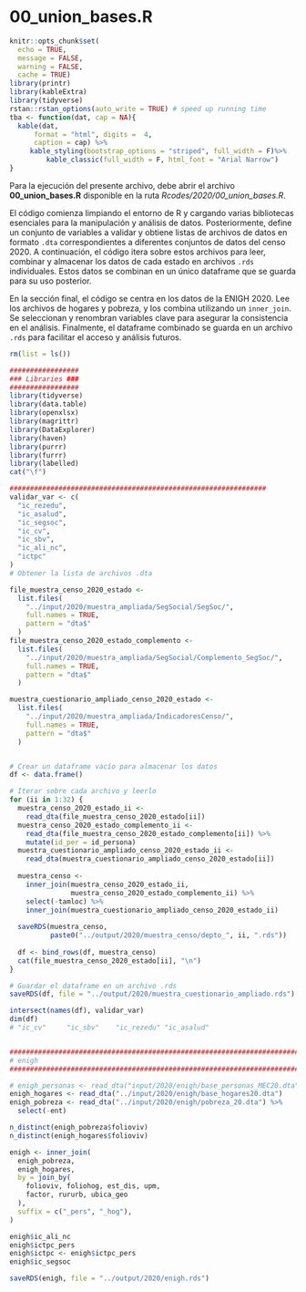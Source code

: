 # 00_union_bases.R

```r
knitr::opts_chunk$set(
  echo = TRUE,
  message = FALSE,
  warning = FALSE,
  cache = TRUE)
library(printr)
library(kableExtra)
library(tidyverse)
rstan::rstan_options(auto_write = TRUE) # speed up running time 
tba <- function(dat, cap = NA){
  kable(dat,
      format = "html", digits =  4,
      caption = cap) %>% 
     kable_styling(bootstrap_options = "striped", full_width = F)%>%
         kable_classic(full_width = F, html_font = "Arial Narrow")
}
```

Para la ejecución del presente archivo, debe abrir el archivo **00_union_bases.R** disponible en la ruta *Rcodes/2020/00_union_bases.R*.

El código comienza limpiando el entorno de R y cargando varias bibliotecas esenciales para la manipulación y análisis de datos. Posteriormente, define un conjunto de variables a validar y obtiene listas de archivos de datos en formato `.dta` correspondientes a diferentes conjuntos de datos del censo 2020. A continuación, el código itera sobre estos archivos para leer, combinar y almacenar los datos de cada estado en archivos `.rds` individuales. Estos datos se combinan en un único dataframe que se guarda para su uso posterior.

En la sección final, el código se centra en los datos de la ENIGH 2020. Lee los archivos de hogares y pobreza, y los combina utilizando un `inner_join`. Se seleccionan y renombran variables clave para asegurar la consistencia en el análisis. Finalmente, el dataframe combinado se guarda en un archivo `.rds` para facilitar el acceso y análisis futuros.


```r
rm(list = ls())

#################
### Libraries ###
#################
library(tidyverse)
library(data.table)
library(openxlsx)
library(magrittr)
library(DataExplorer)
library(haven)
library(purrr)
library(furrr)
library(labelled)
cat("\f")

###############################################################
validar_var <- c(
  "ic_rezedu",
  "ic_asalud",
  "ic_segsoc",
  "ic_cv",
  "ic_sbv",
  "ic_ali_nc",
  "ictpc"
)
# Obtener la lista de archivos .dta

file_muestra_censo_2020_estado <-
  list.files(
    "../input/2020/muestra_ampliada/SegSocial/SegSoc/",
    full.names = TRUE,
    pattern = "dta$"
  )
file_muestra_censo_2020_estado_complemento <-
  list.files(
    "../input/2020/muestra_ampliada/SegSocial/Complemento_SegSoc/",
    full.names = TRUE,
    pattern = "dta$"
  )

muestra_cuestionario_ampliado_censo_2020_estado <-
  list.files(
    "../input/2020/muestra_ampliada/IndicadoresCenso/",
    full.names = TRUE,
    pattern = "dta$"
  )


# Crear un dataframe vacío para almacenar los datos
df <- data.frame()

# Iterar sobre cada archivo y leerlo
for (ii in 1:32) {
  muestra_censo_2020_estado_ii <-
    read_dta(file_muestra_censo_2020_estado[ii])
  muestra_censo_2020_estado_complemento_ii <-
    read_dta(file_muestra_censo_2020_estado_complemento[ii]) %>%
    mutate(id_per = id_persona)
  muestra_cuestionario_ampliado_censo_2020_estado_ii <-
    read_dta(muestra_cuestionario_ampliado_censo_2020_estado[ii])
  
  muestra_censo <-
    inner_join(muestra_censo_2020_estado_ii,
               muestra_censo_2020_estado_complemento_ii) %>%
    select(-tamloc) %>%
    inner_join(muestra_cuestionario_ampliado_censo_2020_estado_ii)
  
  saveRDS(muestra_censo,
          paste0("../output/2020/muestra_censo/depto_", ii, ".rds"))
  
  df <- bind_rows(df, muestra_censo)
  cat(file_muestra_censo_2020_estado[ii], "\n")
}

# Guardar el dataframe en un archivo .rds
saveRDS(df, file = "../output/2020/muestra_cuestionario_ampliado.rds")

intersect(names(df), validar_var)
dim(df)
# "ic_cv"     "ic_sbv"    "ic_rezedu" "ic_asalud"


################################################################################
# enigh
################################################################################

# enigh_personas <- read_dta("input/2020/enigh/base_personas_MEC20.dta")
enigh_hogares <- read_dta("../input/2020/enigh/base_hogares20.dta")
enigh_pobreza <- read_dta("../input/2020/enigh/pobreza_20.dta") %>% 
  select(-ent)

n_distinct(enigh_pobreza$folioviv)
n_distinct(enigh_hogares$folioviv)

enigh <- inner_join(
  enigh_pobreza,
  enigh_hogares,
  by = join_by(
    folioviv, foliohog, est_dis, upm,
    factor, rururb, ubica_geo
  ), 
  suffix = c("_pers", "_hog"),
)

enigh$ic_ali_nc
enigh$ictpc_pers
enigh$ictpc <- enigh$ictpc_pers
enigh$ic_segsoc

saveRDS(enigh, file = "../output/2020/enigh.rds")


```

